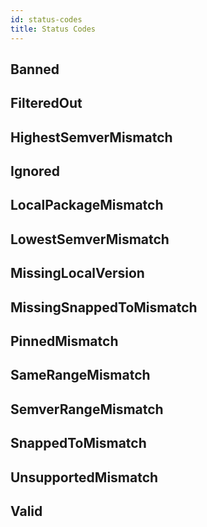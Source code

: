 ```yaml
---
id: status-codes
title: Status Codes
---
```



## Banned

<Banned />

## FilteredOut

<FilteredOut />

## HighestSemverMismatch

<HighestSemverMismatch />

## Ignored

<Ignored />

## LocalPackageMismatch

<LocalPackageMismatch />

## LowestSemverMismatch

<LowestSemverMismatch />

## MissingLocalVersion

<MissingLocalVersion />

## MissingSnappedToMismatch

<MissingSnappedToMismatch />

## PinnedMismatch

<PinnedMismatch />

## SameRangeMismatch

<SameRangeMismatch />

## SemverRangeMismatch

<SemverRangeMismatch />

## SnappedToMismatch

<SnappedToMismatch />

## UnsupportedMismatch

<UnsupportedMismatch />

## Valid

<Valid />

